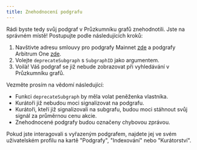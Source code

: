 ```yaml
---
title: Znehodnocení podgrafu
---
```


Rádi byste tedy svůj podgraf v Průzkumníku grafů znehodnotili. Jste na správném místě! Postupujte podle následujících kroků:

1. Navštivte adresu smlouvy pro podgrafy Mainnet [zde](https://etherscan.io/address/0xadca0dd4729c8ba3acf3e99f3a9f471ef37b6825#writeProxyContract) a podgrafy Arbitrum One [zde](https://arbiscan.io/address/0xec9A7fb6CbC2E41926127929c2dcE6e9c5D33Bec#writeProxyContract).
2. Volejte `deprecateSubgraph` s `SubgraphID` jako argumentem.
3. Voilà! Váš podgraf se již nebude zobrazovat při vyhledávání v Průzkumníku grafů.

Vezměte prosím na vědomí následující:

- Funkci `deprecateSubgraph` by měla volat peněženka vlastníka.
- Kurátoři již nebudou moci signalizovat na podgrafu.
- Kurátoři, kteří již signalizovali na subgrafu, budou moci stáhnout svůj signál za průměrnou cenu akcie.
- Znehodnocené podgrafy budou označeny chybovou zprávou.

Pokud jste interagovali s vyřazeným podgrafem, najdete jej ve svém uživatelském profilu na kartě "Podgrafy", "Indexování" nebo "Kurátorství".
